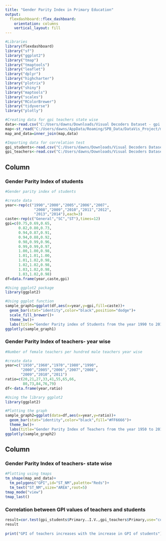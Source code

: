 ---
title: "Gender Parity Index in Primary Education"
output: 
  flexdashboard::flex_dashboard:
    orientation: columns
    vertical_layout: fill
---

```{r setup, include=FALSE}
#Libraries
library(flexdashboard)
library("sf")
library("ggplot2")
library("tmap")
library("tmaptools")
library("leaflet")
library("dplyr")
library("highcharter")
library("plotrix")
library("shiny")
library("maptools")
library("scales")
library("RColorBrewer")
library("tidyverse")
library("plotly")

#Creating data for gpi teachers state wise
data<-read.csv("C:/Users/dawns/Downloads/Visual Decoders Dataset - gpi teachers state wise (1).csv")
map<-st_read("C:/Users/dawns/AppData/Roaming/SPB_Data/DataVis_Project/maps-master/States/Admin2.shp", stringsAsFactors=FALSE)
map_and_data=inner_join(map,data)

#Importing data for correlation test
gpi_students<-read.csv("C:/Users/dawns/Downloads/Visual Decoders Dataset - GPI in Students.csv")
gpi_teachers<-read.csv("C:/Users/dawns/Downloads/Visual Decoders Dataset - gpi year wise.csv")

```

## Column {data-width=400}


### Gender Parity Index of students

```{r}
#Gender parity index of students

#create data
year<-rep(c("1990","2000","2005","2006","2007",
             "2008","2009","2010","2011","2012",
             "2013","2014"),each=3)
caste<-rep(c("General","SC","ST"),times=12)
gpi=c(0.75,0.69,0.65,
      0.82,0.80,0.73,
      0.94,0.87,0.91,
      0.94,0.88,0.92,
      0.98,0.99,0.96,
      0.99,0.99,0.97,
      1.00,1.00,0.98,
      1.01,1.01,1.00,
      1.01,1.02,0.98,
      1.02,1.02,0.98,
      1.03,1.02,0.98,
      1.03,1.02,0.98)
df=data.frame(year,caste,gpi)

#Using ggplot2 package
library(ggplot2)

#Using ggplot function
sample_graph1=ggplot(df,aes(x=year,y=gpi,fill=caste))+
  geom_bar(stat="identity",color="black",position="dodge")+
  scale_fill_brewer()+
  theme_bw()+
  labs(title="Gender Parity index of Students from the year 1990 to 2014")
ggplotly(sample_graph1)
```

### Gender Parity Index of teachers- year wise

```{r}
#Number of female teachers per hundred male teachers year wise

#create data
year=c("1950","1960","1970","1980","1990",
       "2000","2005","2006","2007","2008",
       "2009","2010","2011")
ratio=c(20,21,27,33,41,55,65,66,
        80,73,84,76,79)
df<-data.frame(year,ratio)

#Using the library ggplot2
library(ggplot2)

#Plotting the graph
sample_graph2=ggplot(data=df,aes(x=year,y=ratio))+
  geom_bar(stat="identity",color="black",fill="#FF6666")+
  theme_bw()+
  labs(title="Gender Parity Index of Teachers from the year 1950 to 2011",x="Year",y="Number of Female Teachers/100 Male Teachers")
ggplotly(sample_graph2)

```

## Column {data-width=400}

### Gender Parity Index of teachers- state wise

```{r}
#Plotting using tmaps
tm_shape(map_and_data)+
  tm_polygons("GPI",id="ST_NM",palette="Reds")+
  tm_text("ST_NM",size="AREA",root=5)
tmap_mode("view")
tmap_last()
```

### Correlation between GPI values of teachers and students

```{r}
result=cor.test(gpi_students$Primary..I.V.,gpi_teachers$Primary,use="complete.obs")
result
 
print("GPI of teachers increases with the increase in GPI of students")
```
